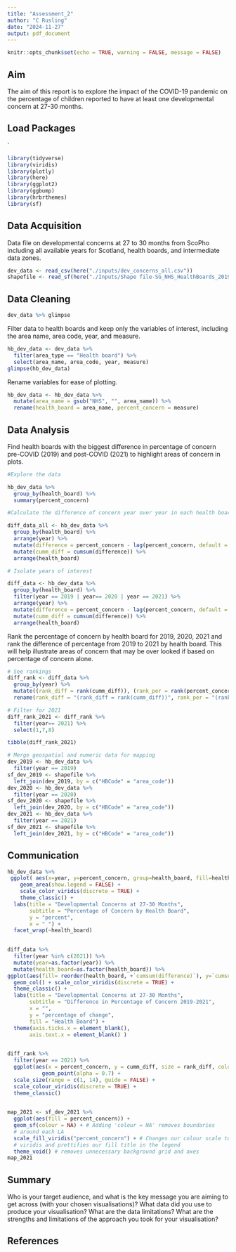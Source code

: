 ```yaml
---
title: "Assessment_2"
author: "C Rusling"
date: "2024-11-27"
output: pdf_document
---
```


```r
knitr::opts_chunk$set(echo = TRUE, warning = FALSE, message = FALSE)
```

## Aim

The aim of this report is to explore the impact of the COVID-19 pandemic on the percentage of children reported to have at least one developmental concern at 27-30 months.

## Load Packages

\`

```r
library(tidyverse)
library(viridis)   
library(plotly) 
library(here)
library(ggplot2)
library(ggbump)
library(hrbrthemes)
library(sf)

```

## Data Acquisition

Data file on developmental concerns at 27 to 30 months from ScoPho including all available years for Scotland, health boards, and intermediate data zones.

```r
dev_data <- read_csv(here("./inputs/dev_concerns_all.csv"))
shapefile <- read_sf(here("./Inputs/Shape file-SG_NHS_HealthBoards_2019"))
```

## Data Cleaning

```r
dev_data %>% glimpse
```

Filter data to health boards and keep only the variables of interest, including the area name, area code, year, and measure.

```r

hb_dev_data <- dev_data %>%  
  filter(area_type == "Health board") %>%
  select(area_name, area_code, year, measure) 
glimpse(hb_dev_data)

```

Rename variables for ease of plotting.

```r
hb_dev_data <- hb_dev_data %>%
  mutate(area_name = gsub("NHS", "", area_name)) %>%
  rename(health_board = area_name, percent_concern = measure) 
```

## Data Analysis

Find health boards with the biggest difference in percentage of concern pre-COVID (2019) and post-COVID (2021) to highlight areas of concern in plots.

```r

#Explore the data 

hb_dev_data %>%
  group_by(health_board) %>%
  summary(percent_concern)

#Calculate the difference of concern year over year in each health board 

diff_data_all <- hb_dev_data %>%
  group_by(health_board) %>%
  arrange(year) %>%
  mutate(difference = percent_concern - lag(percent_concern, default = first(percent_concern))) %>%
  mutate(cumm_diff = cumsum(difference)) %>%
  arrange(health_board)

# Isolate years of interest 

diff_data <- hb_dev_data %>%
  group_by(health_board) %>%
  filter(year == 2019 | year== 2020 | year == 2021) %>%
  arrange(year) %>%
  mutate(difference = percent_concern - lag(percent_concern, default = first(percent_concern))) %>%
  mutate(cumm_diff = cumsum(difference)) %>%
  arrange(health_board) 
```

Rank the percentage of concern by health board for 2019, 2020, 2021 and rank the difference of percentage from 2019 to 2021 by health board. This will help illustrate areas of concern that may be over looked if based on percentage of concern alone. 

```r
# See rankings
diff_rank <- diff_data %>%
  group_by(year) %>%
  mutate((rank_diff = rank(cumm_diff)), (rank_per = rank(percent_concern))) %>%
  rename(rank_diff = "(rank_diff = rank(cumm_diff))", rank_per = "(rank_per = rank(percent_concern))")

# Filter for 2021
diff_rank_2021 <- diff_rank %>%
  filter(year== 2021) %>%
  select(1,7,8) 

tibble(diff_rank_2021)
```

```r
# Merge geospatial and numeric data for mapping
dev_2019 <- hb_dev_data %>%
  filter(year == 2019)
sf_dev_2019 <- shapefile %>%
  left_join(dev_2019, by = c("HBCode" = "area_code"))
dev_2020 <- hb_dev_data %>%
  filter(year == 2020)
sf_dev_2020 <- shapefile %>%
  left_join(dev_2020, by = c("HBCode" = "area_code"))
dev_2021 <- hb_dev_data %>%
  filter(year == 2021)
sf_dev_2021 <- shapefile %>%
  left_join(dev_2021, by = c("HBCode" = "area_code"))
```


## Communication

```r

hb_dev_data %>%
 ggplot( aes(x=year, y=percent_concern, group=health_board, fill=health_board)) +
    geom_area(show.legend = FALSE) +
    scale_color_viridis(discrete = TRUE) +
    theme_classic() +
  labs(title = "Developmental Concerns at 27-30 Months", 
       subtitle = "Percentage of Concern by Health Board",
       y = "percent",
       x = " ") +
  facet_wrap(~health_board) 
 
```

```r
diff_data %>%
  filter(year %in% c(2021)) %>%
  mutate(year=as.factor(year)) %>%
  mutate(health_board=as.factor(health_board)) %>%
ggplot(aes(fill= reorder(health_board, +`cumsum(difference)`), y=`cumsum(difference)`, x= reorder(health_board, +`cumsum(difference)`))) + 
  geom_col() + scale_color_viridis(discrete = TRUE) +
  theme_classic() +
  labs(title = "Developmental Concerns at 27-30 Months", 
       subtitle = "Difference in Percentage of Concern 2019-2021",
       x = "", 
       y = "percentage of change",
       fill = "Health Board") +
  theme(axis.ticks.x = element_blank(),
       axis.text.x = element_blank() )
       


```
```r
diff_rank %>%
  filter(year == 2021) %>%
  ggplot(aes(x = percent_concern, y = cumm_diff, size = rank_diff, colour = health_board)) +
           geom_point(alpha = 0.7) +
  scale_size(range = c(1, 14), guide = FALSE) +
  scale_colour_viridis(discrete = TRUE) +
  theme_classic()
  
```



```r
map_2021 <- sf_dev_2021 %>%
  ggplot(aes(fill = percent_concern)) + 
  geom_sf(colour = NA) + # Adding 'colour = NA' removes boundaries 
  # around each LA
  scale_fill_viridis("percent_concern") + # Changes our colour scale to 
  # viridis and prettifies our fill title in the legend
  theme_void() # removes unnecessary background grid and axes
map_2021
```
## Summary
Who is your target audience, and what is the key message you are aiming to get across (with your chosen visualisations)?
What data did you use to produce your visualisation? What are the data limitations?
What are the strengths and limitations of the approach you took for your visualisation?

## References